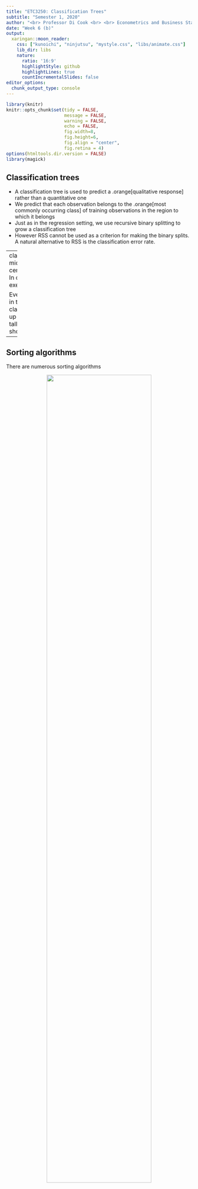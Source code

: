 ```yaml
---
title: "ETC3250: Classification Trees"
subtitle: "Semester 1, 2020"
author: "<br> Professor Di Cook <br> <br> Econometrics and Business Statistics <br> Monash University"
date: "Week 6 (b)"
output: 
  xaringan::moon_reader:
    css: ["kunoichi", "ninjutsu", "mystyle.css", "libs/animate.css"]
    lib_dir: libs
    nature:
      ratio: '16:9'
      highlightStyle: github
      highlightLines: true
      countIncrementalSlides: false
editor_options: 
  chunk_output_type: console
---
```



```r
library(knitr)
knitr::opts_chunk$set(tidy = FALSE, 
                      message = FALSE,
                      warning = FALSE,
                      echo = FALSE, 
                      fig.width=8,
                      fig.height=6,
                      fig.align = "center",
                      fig.retina = 4)
options(htmltools.dir.version = FALSE)
library(magick)
```

## Classification trees

- A classification tree is used to predict a .orange[qualitative response] rather than a quantitative one
- We predict that each observation belongs to the .orange[most commonly occurring class] of training observations in the region to which it belongs
- Just as in the regression setting, we use recursive binary splitting to grow a classification tree
- However RSS cannot be used as a criterion for making the binary splits. A natural alternative to RSS is the classification error rate. 


---
class: middle center
# In class exercise!

Everyone in the class line up from tallest to shortest.

---

## Sorting algorithms

There are numerous sorting algorithms

<center>
<img src="images/sorting.gif" style="width:75%">
</center>

The "speed" of classification trees depends on how quickly one can sort. .green[[Source](www.sorting-algorithms.com)]


---

class: split-two

.column[.pad50px[

# What about two dimensions ?

Consider the dataset `Exam` where two exam scores are given for each student, 
and a class `Label` represents whether they passed or failed the course.


```r
data <- read.csv("data/Exam.csv", header=T)
```

```r
head(data,4)
```



]]

.column[.content.vmiddle.center[


```r
library(tidyverse)
ggplot(data, aes(x=Exam1, y=Exam2, color=factor(Label))) +
  geom_point(size=4) + 
  theme_minimal() +
  theme(text = element_text(size=20)) 
```
]]


---
### Calculate the number of misclassifications along all splits for `Exam1` classifying according to the majority class for the left and right splits
 
<center>
<img src="images/two_d_cart.gif" style="width:75%">
</center>

Red dots are .orange["fails"], blue dots are .green["passes"], and crosses indicate misclassifications.


---

### Calculate the number of misclassifications along all splits for `Exam2` classifying according to the majority class for the top and bottom splits

<center>
<img src="images/two_d_cart2.gif" style="width:75%">
</center>

Red dots are .orange["fails"], blue dots are .green["passes"], and crosses indicate misclassifications.

---

## Combining the results from `Exam1` and `Exam2` splits

<br>

+ The minimum number of misclassifications from using all possible splits of `Exam1` was 19 when the value of `Exam1` was **56.7**
+ The minimum number of misclassifications from using all possible splits of `Exam2` was 23 when the value of `Exam2` was **52.5**

<br>

So we split on the best of these, i.e., split the data on `Exam1` at 56.7.
---
## Split criteria - purity/impurity metrics


- The .orange[Gini index] measures total variance across the $K$ classes:
	$$G = \sum_{k =1}^K \hat{p}_{mk}(1 - \hat{p}_{mk})$$
- .orange[Entropy] is defined as
	$$D = - \sum_{k =1}^K \hat{p}_{mk} log(\hat{p}_{mk})$$ 
- If all $\hat{p}_{mk}$’s close to zero or one, $G$ and $D$ are small.


---
class: split-two

.column[.pad50px[

## Example - predicting heart disease

<br>

$Y$: presence of heart disease (Yes/No)

$X$: heart and lung function measurements



]]

.column[.content.vmiddle.center[

```r
library(tidyverse)
library(ISLR)
library(rpart)
library(rpart.plot)
library(caret)
heart <- read_csv("data/heart.csv") %>% # online link is broken
  select(-X1) %>% mutate(AHD=factor(AHD))
heart <- heart %>% filter(!is.na(Ca)) %>% filter(!is.na(Thal))
set.seed(2019)
tr_indx <- createDataPartition(heart$AHD)$Resample1
heart_tr <- heart[tr_indx,]
heart_ts <- heart[-tr_indx,]
heart_finalrp <- rpart(AHD~., data=heart_tr, control=rpart.control(minsplit=6, cp=0.02))
prp(heart_finalrp)
```



]]



---
## Training vs testing performance

Reason for choice of model.

```r
# Decide on best model
heart_bigrp <- rpart(AHD~., data=heart_tr, control=rpart.control(minsplit=6, cp=0.005))
tr_err <- 1-confusionMatrix(factor(heart_tr$AHD), predict(heart_bigrp, newdata=heart_tr, type="class"))$overall[1]
ts_err <- 1-confusionMatrix(factor(heart_ts$AHD), predict(heart_bigrp, newdata=heart_ts, type="class"))$overall[1]
nnodes <- max(heart_bigrp$cptable[,2])+1
cp <- c(0.006, 0.007, 0.008, 0.009, 0.01, 0.02, 0.03, 0.04, 0.05, 0.1, 0.5)
for (i in 1:length(cp)) {
  heart_rp <- rpart(AHD~., data=heart_tr, control=rpart.control(minsplit=6, cp=cp[i]))
  tr_err <- c(tr_err, 1-confusionMatrix(heart_tr$AHD, predict(heart_rp, newdata=heart_tr, type="class"))$overall[1])
  ts_err <- c(ts_err, 1-confusionMatrix(heart_ts$AHD, predict(heart_rp, newdata=heart_ts, type="class"))$overall[1])
  nnodes <- c(nnodes, max(heart_rp$cptable[,2])+1)
}
heart_fit <- tibble(cp=c(0.005, cp), nnodes, train=tr_err, test=ts_err) %>% 
  gather(type, error, train, test) 
ggplot(heart_fit, aes(x=nnodes, y=error, colour=type)) + 
  geom_line() + scale_colour_brewer("", palette="Dark2") +
  xlab("Size of tree") + ylim(c(0,0.4))
```

```r
# Cross-validation, but it transforms catagorical variables to numeric
library(e1071)
caret.control <- trainControl(method = "repeatedcv",
                              number = 10,
                              repeats = 1)
heart_rp <- train(AHD~., 
                  data=heart,
                  method = "rpart",
                  trControl = caret.control,
                  tuneLength = 100)
prp(heart_rp$finalModel, digits=2, roundint=FALSE)
```



---
## Model diagnostics


Tabulate true vs predicted to make a .orange[confusion table]. 

<center>
<table>
<tr> <td> </td> <td colspan="2" align="center"> true </td> </tr>
<tr> <td> </td> <td align="right" bgcolor="#daf2e9"> C1 </td> <td align="right" bgcolor="#daf2e9"> C2 </td> </tr>
<tr> <td bgcolor="#daf2e9"> C1 </td> <td align="right"> <em>a</em> </td> <td align="right"> <em>b</em> </td> </tr>
<tr> <td bgcolor="#daf2e9"> C2</td> <td align="right"> <em>c</em> </td> <td align="right"> <em>d</em> </td> </tr>
</table>
</center>

- Accuracy: *(a+d)/(a+b+c+d)*
- Error: *(b+c)/(a+b+c+d)*
- Sensitivity: *a/(a+c)*
- Specificity: *d/(b+d)*
- Balanced accuracy: *(sensitivity+specificity)/2*
- Precision: *a/(a+b)*
- Recall: *a/(a+c)*



---

class: split-20

.row[.content.vmiddle[
## Model diagnostics
]]

.row[.content[
.split-two[
.column[.pad10px[
<center>
    Training confusion and error
</center>

```r
confusionMatrix(heart_tr$AHD, predict(heart_finalrp, newdata=heart_tr, type="class"))$table
confusionMatrix(heart_tr$AHD, predict(heart_finalrp, newdata=heart_tr, type="class"))$overall[1]
```
     ]]
.column[.pad10px[
<center>
    Test confusion and error
</center>
```r
confusionMatrix(heart_ts$AHD, predict(heart_finalrp, newdata=heart_ts, type="class"))$table
confusionMatrix(heart_ts$AHD, predict(heart_finalrp, newdata=heart_ts, type="class"))$overall[1]

```
     ]]

]]]


---
class: split-two

.column[.pad50px[

## Comparison with LDA

<br>

Look at the following classification problems and resultant decision boundaries for LDA (left) and CART (right). 

<br>

.green[What characteristics determine which method is more appropriate?]


]]

.column[.content.vmiddle.center[

<a href="http://www-bcf.usc.edu/~gareth/ISL/Chapter8/8.7.pdf" target="_BLANK"> <img src="images/8.7.png" style="width: 70%; align: center"/>  </a>


]]




---

class: split-two

.column[.pad50px[

## Example - Crabs

<br>

Physical measurements on WA crabs, males and females.

<br>

.font_small[*Data source*: Campbell, N. A. & Mahon, R. J. (1974)]

]]

.column[.content.vmiddle.center[



```r
crab <- read.csv("data/australian-crabs.csv") #online link is broken
crab <- subset(crab, species=="Blue", select=c("sex", "FL", "RW"))
crab_rp <- rpart(sex~FL+RW, data=crab, parms = list(split = "information"), 
                 control = rpart.control(minsplit=3))
prp(crab_rp)
```

]]



---
## Example - Crabs

```r
ggplot(data=crab, aes(x=FL, y=RW, color=sex, shape=sex)) + 
  geom_point(alpha=0.7, size=3) + 
  scale_colour_brewer(palette="Dark2") +
  theme(aspect.ratio=1) + 
  geom_vline(xintercept=16, linetype=2) + 
  geom_segment(aes(x=7, xend=16, y=12, yend=12), color="black", linetype=2) +
  geom_segment(aes(x=12, xend=12, y=12, yend=17), color="black", linetype=2) + 
  geom_segment(aes(x=7, xend=16, y=8.1, yend=8.1), color="black", linetype=2) +
  geom_segment(aes(x=11, xend=11, y=8.1, yend=12), color="black", linetype=2) +
  geom_segment(aes(x=11, xend=16, y=11, yend=11), color="black", linetype=2) +
  geom_segment(aes(x=11, xend=11, y=8.1, yend=11), color="black", linetype=2) +
  geom_segment(aes(x=12, xend=16, y=11, yend=11), color="black", linetype=2) +
  geom_segment(aes(x=14, xend=14, y=11, yend=12), color="black", linetype=2) +
  geom_segment(aes(x=16, xend=21.3, y=16, yend=16), color="black", linetype=2)
```

---
class: split-50
layout: false

.column[.content.vmiddle.center[

Classification tree

```r
crab_grid <- expand.grid(FL=seq(7,22,0.25), RW=seq(6,17,0.25))
crab_grid$sex <- predict(crab_rp, newdata=crab_grid, type="class")
ggplot(data=crab_grid, aes(x=FL, y=RW, color=sex)) + 
  geom_point(alpha=0.3, size=3) + 
  geom_point(data=crab, aes(x=FL, y=RW, color=sex), shape=2, size=3) + 
  scale_colour_brewer(palette="Dark2") +
  theme_bw() + 
  theme(aspect.ratio=1, legend.position="none") 

```
]]
.column[.content.vmiddle.center[

Linear discriminant classifier

```r
library(MASS)
crab_lda <- lda(sex~FL+RW, data=crab, prior=c(0.5,0.5))
crab_grid$sex <- predict(crab_lda, newdata=crab_grid)$class
ggplot(data=crab_grid, aes(x=FL, y=RW, color=sex)) + 
  geom_point(alpha=0.3, size=3) + 
  geom_point(data=crab, aes(x=FL, y=RW, color=sex), shape=2, size=3) + 
  scale_colour_brewer(palette="Dark2") +
  theme_bw() + 
  theme(aspect.ratio=1, legend.position="none") 
```

]]

---
## Pros and cons


- The decision rules provided by trees are very easy to explain, and follow. A simple classification model.
- Trees can handle a mix of predictor types, categorical and quantitative.
- Trees efficiently operate when there are missing values in the predictors.
- Algorithm is greedy, a better final solution might be obtained by taking a second best split earlier.
- When separation is in linear combinations of variables trees struggle to provide a good classification

---
layout: false
# `r set.seed(2019); emo::ji("technologist")` Made by a human with a computer

### Slides at [https://monba.dicook.org](https://monba.dicook.org).
### Code and data at [https://github.com/dicook/Business_Analytics](https://github.com/dicook/Business_Analytics).
<br>

### Created using [R Markdown](https://rmarkdown.rstudio.com) with flair by [**xaringan**](https://github.com/yihui/xaringan), and [**kunoichi** (female ninja) style](https://github.com/emitanaka/ninja-theme).

<br> 
<a rel="license" href="http://creativecommons.org/licenses/by-sa/4.0/"><img alt="Creative Commons License" style="border-width:0" src="https://i.creativecommons.org/l/by-sa/4.0/88x31.png" /></a><br />This work is licensed under a <a rel="license" href="http://creativecommons.org/licenses/by-sa/4.0/">Creative Commons Attribution-ShareAlike 4.0 International License</a>.
